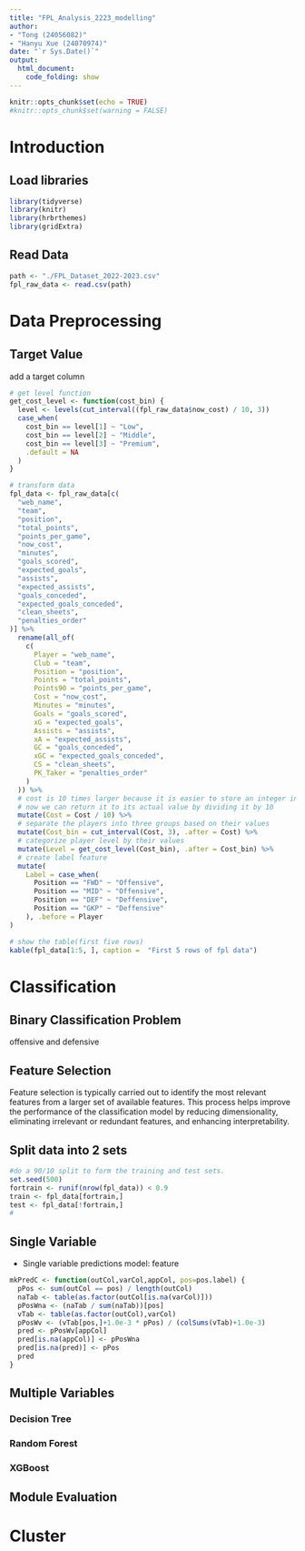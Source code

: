 ```yaml
---
title: "FPL_Analysis_2223_modelling"
author: 
- "Tong (24056082)"
- "Hanyu Xue (24070974)"
date: "`r Sys.Date()`"
output:
  html_document:
    code_folding: show
---
```


```r
knitr::opts_chunk$set(echo = TRUE)
#knitr::opts_chunk$set(warning = FALSE)
```

# Introduction

## Load libraries

```r
library(tidyverse)
library(knitr)
library(hrbrthemes)
library(gridExtra)
```

## Read Data

```r
path <- "./FPL_Dataset_2022-2023.csv"
fpl_raw_data <- read.csv(path)
```

# Data Preprocessing

## Target Value

add a target column

```r
# get level function
get_cost_level <- function(cost_bin) {
  level <- levels(cut_interval((fpl_raw_data$now_cost) / 10, 3))
  case_when(
    cost_bin == level[1] ~ "Low",
    cost_bin == level[2] ~ "Middle",
    cost_bin == level[3] ~ "Premium",
    .default = NA
  )
}

# transform data
fpl_data <- fpl_raw_data[c(
  "web_name",
  "team",
  "position",
  "total_points",
  "points_per_game",
  "now_cost",
  "minutes",
  "goals_scored",
  "expected_goals",
  "assists",
  "expected_assists",
  "goals_conceded",
  "expected_goals_conceded",
  "clean_sheets",
  "penalties_order"
)] %>%
  rename(all_of(
    c(
      Player = "web_name",
      Club = "team",
      Position = "position",
      Points = "total_points",
      Points90 = "points_per_game",
      Cost = "now_cost",
      Minutes = "minutes",
      Goals = "goals_scored",
      xG = "expected_goals",
      Assists = "assists",
      xA = "expected_assists",
      GC = "goals_conceded",
      xGC = "expected_goals_conceded",
      CS = "clean_sheets",
      PK_Taker = "penalties_order"
    )
  )) %>%
  # cost is 10 times larger because it is easier to store an integer in the database
  # now we can return it to its actual value by dividing it by 10
  mutate(Cost = Cost / 10) %>%
  # separate the players into three groups based on their values
  mutate(Cost_bin = cut_interval(Cost, 3), .after = Cost) %>%
  # categorize player level by their values
  mutate(Level = get_cost_level(Cost_bin), .after = Cost_bin) %>% 
  # create label feature
  mutate(
    Label = case_when(
      Position == "FWD" ~ "Offensive",
      Position == "MID" ~ "Offensive",
      Position == "DEF" ~ "Deffensive",
      Position == "GKP" ~ "Deffensive"
    ), .before = Player
)

# show the table(first five rows)
kable(fpl_data[1:5, ], caption =  "First 5 rows of fpl data")
```

# Classification

## Binary Classification Problem

offensive and defensive

## Feature Selection

Feature selection is typically carried out to identify the most relevant features from a larger set of available features. This process helps improve the performance of the classification model by reducing dimensionality, eliminating irrelevant or redundant features, and enhancing interpretability.

## Split data into 2 sets
```r
#do a 90/10 split to form the training and test sets.
set.seed(500)
fortrain <- runif(nrow(fpl_data)) < 0.9
train <- fpl_data[fortrain,]
test <- fpl_data[!fortrain,]
#
```

## Single Variable
- Single variable predictions model: feature
```r
mkPredC <- function(outCol,varCol,appCol, pos=pos.label) {
  pPos <- sum(outCol == pos) / length(outCol)
  naTab <- table(as.factor(outCol[is.na(varCol)]))
  pPosWna <- (naTab / sum(naTab))[pos]
  vTab <- table(as.factor(outCol),varCol)
  pPosWv <- (vTab[pos,]+1.0e-3 * pPos) / (colSums(vTab)+1.0e-3)
  pred <- pPosWv[appCol]
  pred[is.na(appCol)] <- pPosWna
  pred[is.na(pred)] <- pPos
  pred
}
```

## Multiple Variables

### Decision Tree

### Random Forest

### XGBoost

## Module Evaluation

# Cluster
